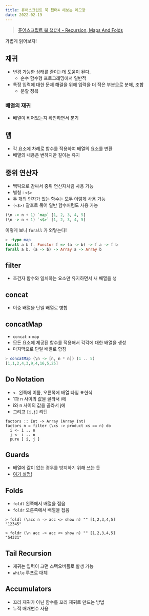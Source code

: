 ```yaml
---
title: 퓨어스크립트 북 챕터4 해보는 메모장
date: 2022-02-19
---
```


> [퓨어스크립트 북 챕터4 - Recursion, Maps And Folds](https://book.purescript.org/chapter4.html)

가볍게 읽어보자!

## 재귀
- 변경 가능한 상태를 줄이는데 도움이 된다.
    - 순수 함수형 프로그래밍에서 일반적
- 특정 입력에 대한 문제 해결을 위해 입력을 더 작은 부분으로 분해, 조합
    - 분할 정복

### 배열의 재귀
- 배열이 비어있는지 확인하면서 분기

## 맵
- 각 요소에 차례로 함수를 적용하여 배열의 요소를 변환
- 배열의 내용은 변하지만 길이는 유지

## 중위 연산자
- 백틱으로 감싸서 중위 연산자처럼 사용 가능
- 별칭 : `<$>`
- 두 개의 인자가 있는 함수는 모두 이렇게 사용 가능
- `(<$>)` 괄호로 묶어 일반 함수처럼도 사용 가능

```purescript
(\n -> n + 1) `map` [1, 2, 3, 4, 5]
(\n -> n + 1) `<$>` [1, 2, 3, 4, 5]
```

이렇게 보니 `forall` 가 와닿는다!

```purescript
> :type map
forall a b f. Functor f => (a -> b) -> f a -> f b
forall a b. (a -> b) -> Array a -> Array b
```

## filter
- 조건자 함수와 일치하는 요소만 유지하면서 새 배열을 생

## concat
- 이중 배열을 단일 배열로 병합

## concatMap
- `concat` + `map`
- 모든 요소에 제공된 함수를 적용해서 각각에 대한 배열을 생성
- 마지막으로 단일 배열로 합침

```purescript
> concatMap (\n -> [n, n * n]) (1 .. 5)
[1,1,2,4,3,9,4,16,5,25]
```

## Do Notation
- `<-` 왼쪽에 이름, 오른쪽에 배열 타입 표현식
- 1과 n 사이의 값을 골라서 i에
- i와 n 사이의 값을 골라서 j에
- 그리고 `[i,j]` 리턴

```
factors :: Int -> Array (Array Int)
factors n = filter (\xs -> product xs == n) do
  i <- 1 .. n
  j <- i .. n
  pure [ i, j ]
```

## Guards
- 배열에 값이 없는 경우를 방지하기 위해 쓰는 듯
- [여기 설명!](https://roamresearch.com/#/app/jsonkim-public/page/o6uuLqTk5)

## Folds

- `foldl` 왼쪽에서 배열을 접음
- `foldr` 오른쪽에서 배열을 접음

```
> foldl (\acc n -> acc <> show n) "" [1,2,3,4,5]
"12345"

> foldr (\n acc -> acc <> show n) "" [1,2,3,4,5]
"54321"
```

## Tail Recursion

- 재귀는 입력이 크면 스택오버플로 발생 가능
- `while` 루프로 대체

## Accumulators

- 꼬리 재귀가 아닌 함수를 꼬리 재귀로 만드는 방법
- 누적 매개변수 사용
